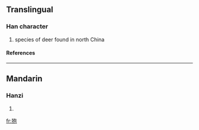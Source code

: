 ==Translingual==
===Han character===
{{Han char|rn=94|rad=犬|as=05|sn=8|four=|canj=大竹心口山 (KHPRU)}}
# species of deer found in north China
====References====
{{Han ref|kx=0708.240|dkj=20328|dj=1121.080|hdz=21341.080|uh=72CD|ud=29389}}

----
==Mandarin==
===Hanzi===
{{cmn-hanzi|pin=[[páo]] (pao2), [[xuè]] (xue4)|wg=p'ao<sup>2</sup>, hsüeh<sup>4</sup>}}
# {{defn|Mandarin}}

[[fr:狍]]